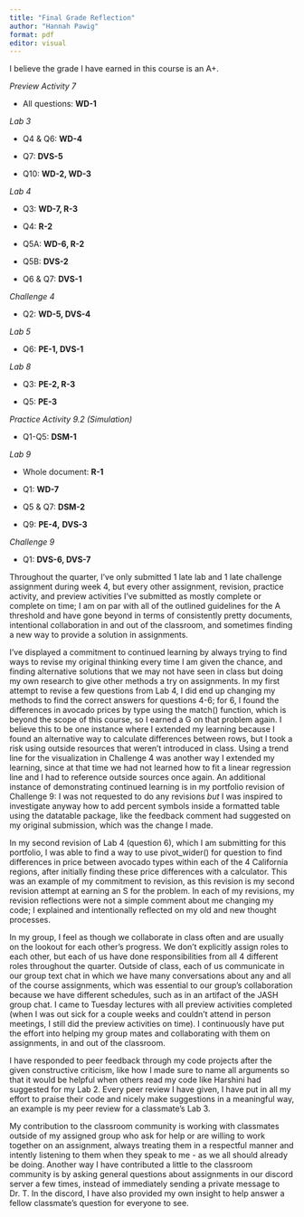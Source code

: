 ```yaml
---
title: "Final Grade Reflection"
author: "Hannah Pawig"
format: pdf
editor: visual
---
```


I believe the grade I have earned in this course is an A+.

*Preview Activity 7*

-   All questions: **WD-1**

*Lab 3*

-   Q4 & Q6: **WD-4**

-   Q7: **DVS-5**

-   Q10: **WD-2, WD-3**

*Lab 4*

-   Q3: **WD-7, R-3**

-   Q4: **R-2**

-   Q5A: **WD-6, R-2**

-   Q5B: **DVS-2**

-   Q6 & Q7: **DVS-1**

*Challenge 4*

-   Q2: **WD-5, DVS-4**

*Lab 5*

-   Q6: **PE-1, DVS-1**

*Lab 8*

-   Q3: **PE-2, R-3**

-   Q5: **PE-3**

*Practice Activity 9.2 (Simulation)*

-   Q1-Q5: **DSM-1**

*Lab 9*

-   Whole document: **R-1**

-   Q1: **WD-7**

-   Q5 & Q7: **DSM-2**

-   Q9: **PE-4,** **DVS-3**

*Challenge 9*

-   Q1: **DVS-6, DVS-7**

Throughout the quarter, I've only submitted 1 late lab and 1 late challenge assignment during week 4, but every other assignment, revision, practice activity, and preview activities I've submitted as mostly complete or complete on time; I am on par with all of the outlined guidelines for the A threshold and have gone beyond in terms of consistently pretty documents, intentional collaboration in and out of the classroom, and sometimes finding a new way to provide a solution in assignments.

I've displayed a commitment to continued learning by always trying to find ways to revise my original thinking every time I am given the chance, and finding alternative solutions that we may not have seen in class but doing my own research to give other methods a try on assignments. In my first attempt to revise a few questions from Lab 4, I did end up changing my methods to find the correct answers for questions 4-6; for 6, I found the differences in avocado prices by type using the match() function, which is beyond the scope of this course, so I earned a G on that problem again. I believe this to be one instance where I extended my learning because I found an alternative way to calculate differences between rows, but I took a risk using outside resources that weren't introduced in class. Using a trend line for the visualization in Challenge 4 was another way I extended my learning, since at that time we had not learned how to fit a linear regression line and I had to reference outside sources once again. An additional instance of demonstrating continued learning is in my portfolio revision of Challenge 9: I was not requested to do any revisions *but* I was inspired to investigate anyway how to add percent symbols inside a formatted table using the datatable package, like the feedback comment had suggested on my original submission, which was the change I made.

In my second revision of Lab 4 (question 6), which I am submitting for this portfolio, I was able to find a way to use pivot_wider() for question to find differences in price between avocado types within each of the 4 California regions, after initially finding these price differences with a calculator. This was an example of my commitment to revision, as this revision is my second revision attempt at earning an S for the problem. In each of my revisions, my revision reflections were not a simple comment about me changing my code; I explained and intentionally reflected on my old and new thought processes.

In my group, I feel as though we collaborate in class often and are usually on the lookout for each other's progress. We don't explicitly assign roles to each other, but each of us have done responsibilities from all 4 different roles throughout the quarter. Outside of class, each of us communicate in our group text chat in which we have many conversations about any and all of the course assignments, which was essential to our group's collaboration because we have different schedules, such as in an artifact of the JASH group chat. I came to Tuesday lectures with all preview activities completed (when I was out sick for a couple weeks and couldn't attend in person meetings, I still did the preview activities on time). I continuously have put the effort into helping my group mates and collaborating with them on assignments, in and out of the classroom.

I have responded to peer feedback through my code projects after the given constructive criticism, like how I made sure to name all arguments so that it would be helpful when others read my code like Harshini had suggested for my Lab 2. Every peer review I have given, I have put in all my effort to praise their code and nicely make suggestions in a meaningful way, an example is my peer review for a classmate's Lab 3.

My contribution to the classroom community is working with classmates outside of my assigned group who ask for help or are willing to work together on an assignment, always treating them in a respectful manner and intently listening to them when they speak to me - as we all should already be doing. Another way I have contributed a little to the classroom community is by asking general questions about assignments in our discord server a few times, instead of immediately sending a private message to Dr. T. In the discord, I have also provided my own insight to help answer a fellow classmate's question for everyone to see.
